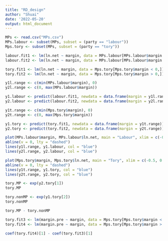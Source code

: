 ---
title: "RD_design"
author: "Shuai"
date: '2022-05-20'
output: html_document
---

```{r}
MPs <- read.csv("MPs.csv")
MPs.labour <- subset(MPs, subset = (party == "labour"))
Mps.tory <- subset(MPs, subset = (party == "tory"))
```

```{r}
labour.fit1 <- lm(ln.net ~ margin, data = MPs.labour[MPs.labour$margin < 0,])
labour.fit2 <- lm(ln.net ~ margin, data = MPs.labour[MPs.labour$margin > 0,])
```

```{r}
tory.fit1 <- lm(ln.net ~ margin, data = Mps.tory[Mps.tory$margin < 0,])
tory.fit2 <- lm(ln.net ~ margin, data = Mps.tory[Mps.tory$margin > 0,])
```

```{r}
y1l.range <- c(min(MPs.labour$margin), 0)
y2l.range <- c(0, max(MPs.labour$margin))

y1.labour <- predict(labour.fit1, newdata = data.frame(margin = y1l.range))
y2.labour <- predict(labour.fit2, newdata = data.frame(margin = y2l.range))
```

```{r}
y1t.range <- c(min(Mps.tory$margin), 0)
y2t.range <- c(0, max(Mps.tory$margin))

y1.tory <- predict(tory.fit1, newdata = data.frame(margin = y1t.range))
y2.tory <- predict(tory.fit2, newdata = data.frame(margin = y2t.range))
```

```{r}
plot(MPs.labour$margin, MPs.labour$ln.net, main = "Labour", xlim = c(-0.5, 0.5), ylim = c(6, 18), xlab = "Margin of victory", ylab = "log net wealth at death")
abline(v = 0, lty = "dashed")
lines(y1l.range, y1.labour, col = "blue")
lines(y2l.range, y2.labour, col = "blue")
```

```{r}
plot(Mps.tory$margin, Mps.tory$ln.net, main = "Tory", xlim = c(-0.5, 0.5), ylim = c(6, 18), xlab = "Margin of victory", ylab = "log net wealth at death")
abline(v = 0, lty = "dashed")
lines(y1t.range, y1.tory, col = "blue")
lines(y2t.range, y2.tory, col = "blue")
```

```{r}
tory.MP <- exp(y2.tory[1])
tory.MP
```

```{r}
tory.nonMP <- exp(y1.tory[2])
tory.nonMP
```

```{r}
tory.MP - tory.nonMP
```

```{r}
tory.fit3 <- lm(margin.pre ~ margin, data = Mps.tory[Mps.tory$margin < 0,])
tory.fit4 <- lm(margin.pre ~ margin, data = Mps.tory[Mps.tory$margin > 0,])

coef(tory.fit4)[1] - coef(tory.fit3)[1]
```


